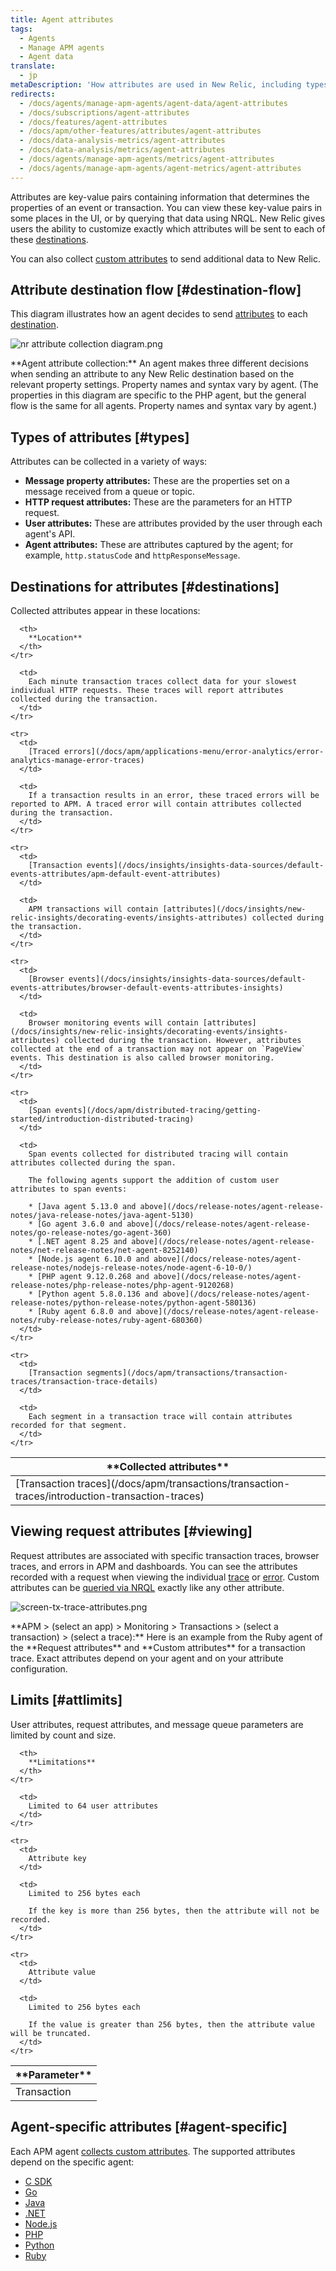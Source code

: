 ```yaml
---
title: Agent attributes
tags:
  - Agents
  - Manage APM agents
  - Agent data
translate:
  - jp
metaDescription: 'How attributes are used in New Relic, including types, destinations, and limits.'
redirects:
  - /docs/agents/manage-apm-agents/agent-data/agent-attributes
  - /docs/subscriptions/agent-attributes
  - /docs/features/agent-attributes
  - /docs/apm/other-features/attributes/agent-attributes
  - /docs/data-analysis-metrics/agent-attributes
  - /docs/data-analysis/metrics/agent-attributes
  - /docs/agents/manage-apm-agents/metrics/agent-attributes
  - /docs/agents/manage-apm-agents/agent-metrics/agent-attributes
---
```




Attributes are key-value pairs containing information that determines the properties of an event or transaction. You can view these key-value pairs in some places in the UI, or by querying that data using NRQL. New Relic gives users the ability to customize exactly which attributes will be sent to each of these [destinations](#destinations).

You can also collect [custom attributes](/docs/apm/other-features/attributes/collecting-custom-attributes) to send additional data to New Relic.

## Attribute destination flow [#destination-flow]

This diagram illustrates how an agent decides to send [attributes](#types) to each [destination](#destinations).

<img
  title="nr attribute collection diagram.png"
  alt="nr attribute collection diagram.png"
  src={nrAttributeCollectionDiagram}
/>

<figcaption>
  **Agent attribute collection:** An agent makes three different decisions when sending an attribute to any New Relic destination based on the relevant property settings. Property names and syntax vary by agent. (The properties in this diagram are specific to the PHP agent, but the general flow is the same for all agents. Property names and syntax vary by agent.)
</figcaption>

## Types of attributes [#types]

Attributes can be collected in a variety of ways:

* **Message property attributes:** These are the properties set on a message received from a queue or topic.
* **HTTP request attributes:** These are the parameters for an HTTP request.
* **User attributes:** These are attributes provided by the user through each agent's API.
* **Agent attributes:** These are attributes captured by the agent; for example, `http.statusCode` and `httpResponseMessage`.

## Destinations for attributes [#destinations]

Collected attributes appear in these locations:

<table>
  <thead>
    <tr>
      <th width={200}>
        **Collected attributes**
      </th>

      <th>
        **Location**
      </th>
    </tr>
  </thead>

  <tbody>
    <tr>
      <td>
        [Transaction traces](/docs/apm/transactions/transaction-traces/introduction-transaction-traces)
      </td>

      <td>
        Each minute transaction traces collect data for your slowest individual HTTP requests. These traces will report attributes collected during the transaction.
      </td>
    </tr>

    <tr>
      <td>
        [Traced errors](/docs/apm/applications-menu/error-analytics/error-analytics-manage-error-traces)
      </td>

      <td>
        If a transaction results in an error, these traced errors will be reported to APM. A traced error will contain attributes collected during the transaction.
      </td>
    </tr>

    <tr>
      <td>
        [Transaction events](/docs/insights/insights-data-sources/default-events-attributes/apm-default-event-attributes)
      </td>

      <td>
        APM transactions will contain [attributes](/docs/insights/new-relic-insights/decorating-events/insights-attributes) collected during the transaction.
      </td>
    </tr>

    <tr>
      <td>
        [Browser events](/docs/insights/insights-data-sources/default-events-attributes/browser-default-events-attributes-insights)
      </td>

      <td>
        Browser monitoring events will contain [attributes](/docs/insights/new-relic-insights/decorating-events/insights-attributes) collected during the transaction. However, attributes collected at the end of a transaction may not appear on `PageView` events. This destination is also called browser monitoring.
      </td>
    </tr>

    <tr>
      <td>
        [Span events](/docs/apm/distributed-tracing/getting-started/introduction-distributed-tracing)
      </td>

      <td>
        Span events collected for distributed tracing will contain attributes collected during the span.

        The following agents support the addition of custom user attributes to span events:

        * [Java agent 5.13.0 and above](/docs/release-notes/agent-release-notes/java-release-notes/java-agent-5130)
        * [Go agent 3.6.0 and above](/docs/release-notes/agent-release-notes/go-release-notes/go-agent-360)
        * [.NET agent 8.25 and above](/docs/release-notes/agent-release-notes/net-release-notes/net-agent-8252140)
        * [Node.js agent 6.10.0 and above](/docs/release-notes/agent-release-notes/nodejs-release-notes/node-agent-6-10-0/)
        * [PHP agent 9.12.0.268 and above](/docs/release-notes/agent-release-notes/php-release-notes/php-agent-9120268)
        * [Python agent 5.8.0.136 and above](/docs/release-notes/agent-release-notes/python-release-notes/python-agent-580136)
        * [Ruby agent 6.8.0 and above](/docs/release-notes/agent-release-notes/ruby-release-notes/ruby-agent-680360)
      </td>
    </tr>

    <tr>
      <td>
        [Transaction segments](/docs/apm/transactions/transaction-traces/transaction-trace-details)
      </td>

      <td>
        Each segment in a transaction trace will contain attributes recorded for that segment.
      </td>
    </tr>
  </tbody>
</table>

## Viewing request attributes [#viewing]

Request attributes are associated with specific transaction traces, browser traces, and errors in APM and dashboards. You can see the attributes recorded with a request when viewing the individual [trace](/docs/apm/transactions/transaction-traces/introduction-transaction-traces#find-view) or [error](/docs/apm/applications-menu/error-analytics/error-analytics-explore-events-behind-errors). Custom attributes can be [queried via NRQL](/docs/insights/nrql-new-relic-query-language/nrql-resources/nrql-syntax-components-functions#syntax) exactly like any other attribute.

<img
  title="screen-tx-trace-attributes.png"
  alt="screen-tx-trace-attributes.png"
  src={screenTxTraceAttributes}
/>

<figcaption>
  **APM > (select an app) > Monitoring > Transactions > (select a transaction) > (select a trace):** Here is an example from the Ruby agent of the **Request attributes** and **Custom attributes** for a transaction trace. Exact attributes depend on your agent and on your attribute configuration.
</figcaption>

## Limits [#attlimits]

User attributes, request attributes, and message queue parameters are limited by count and size.

<table>
  <thead>
    <tr>
      <th width={200}>
        **Parameter**
      </th>

      <th>
        **Limitations**
      </th>
    </tr>
  </thead>

  <tbody>
    <tr>
      <td>
        Transaction
      </td>

      <td>
        Limited to 64 user attributes
      </td>
    </tr>

    <tr>
      <td>
        Attribute key
      </td>

      <td>
        Limited to 256 bytes each

        If the key is more than 256 bytes, then the attribute will not be recorded.
      </td>
    </tr>

    <tr>
      <td>
        Attribute value
      </td>

      <td>
        Limited to 256 bytes each

        If the value is greater than 256 bytes, then the attribute value will be truncated.
      </td>
    </tr>
  </tbody>
</table>

## Agent-specific attributes [#agent-specific]

Each APM agent [collects custom attributes](/docs/agents/manage-apm-agents/agent-data/collect-custom-attributes). The supported attributes depend on the specific agent:

* [C SDK](/docs/agents/c-sdk/instrumentation/use-default-or-custom-attributes-c-sdk)
* [Go](/docs/agents/go-agent/instrumentation/go-agent-attributes)
* [Java](/docs/agents/java-agent/attributes/enabling-disabling-attributes-java)
* [.NET](/docs/agents/net-agent/attributes/net-agent-attributes)
* [Node.js](/docs/agents/nodejs-agent/attributes/nodejs-agent-attributes)
* [PHP](/docs/agents/php-agent/attributes/php-agent-attributes)
* [Python](/docs/agents/python-agent/attributes/python-agent-attributes)
* [Ruby](/docs/agents/ruby-agent/attributes/ruby-agent-attributes)
